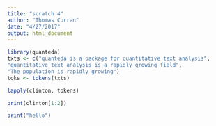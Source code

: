 ```yaml
---
title: "scratch 4"
author: "Thomas Curran"
date: "4/27/2017"
output: html_document
---
```


```r

library(quanteda)
txts <- c("quanteda is a package for quantitative text analysis",
"quantitative text analysis is a rapidly growing field",
"The population is rapidly growing")
toks <- tokens(txts)

lapply(clinton, tokens)

print(clinton[1:2])

print("hello")
```